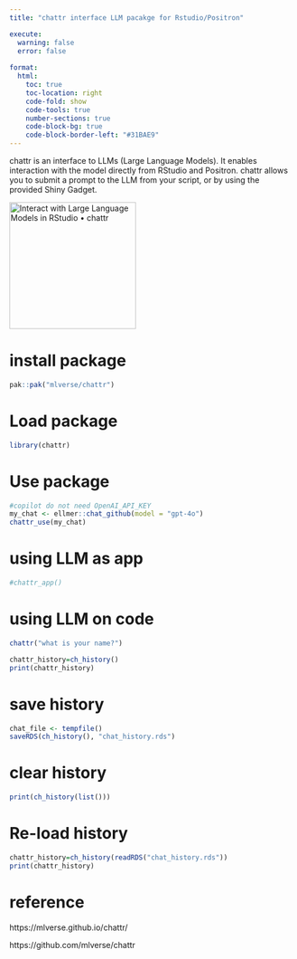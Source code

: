 ```yaml
---
title: "chattr interface LLM pacakge for Rstudio/Positron"

execute:
  warning: false
  error: false
  
format:
  html:
    toc: true
    toc-location: right
    code-fold: show
    code-tools: true
    number-sections: true
    code-block-bg: true
    code-block-border-left: "#31BAE9"
---
```


chattr is an interface to LLMs (Large Language Models). It enables interaction with the model directly from RStudio and Positron. chattr allows you to submit a prompt to the LLM from your script, or by using the provided Shiny Gadget.

![](https://mlverse.github.io/chattr/logo.png){alt="Interact with Large Language Models in RStudio • chattr" width="224"}

# install package

```r
pak::pak("mlverse/chattr")
```

# Load package

```r
library(chattr)
```

# Use package

```r
#copilot do not need OpenAI_API_KEY
my_chat <- ellmer::chat_github(model = "gpt-4o")
chattr_use(my_chat)
```

# using LLM as app

```r
#chattr_app()
```

# using LLM on code

```r
chattr("what is your name?")
```

```r
chattr_history=ch_history()
print(chattr_history)
```

# save history

```r
chat_file <- tempfile()
saveRDS(ch_history(), "chat_history.rds")
```

# clear history

```r
print(ch_history(list()))
```

# Re-load history

```r
chattr_history=ch_history(readRDS("chat_history.rds"))
print(chattr_history)

```

# reference

https://mlverse.github.io/chattr/

https://github.com/mlverse/chattr
